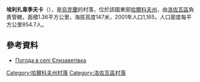{{coord|49|10|1|N|36|23|10|E|scale:100000_region:UA|display=title}}

'''埃利扎韋季夫卡'''（{{lang-uk|Єлизаветівка}}），是[[烏克蘭|烏克蘭]]的村落，位於該國東部[[哈爾科夫州|哈爾科夫州]]，由[[洛佐瓦區|洛佐瓦區]]負責管轄，面積1.36平方公里，海拔高度147米，2001年人口1,165，人口密度每平方公里854.7人。

==參考資料==
* [http://weather.in.ua/ua/har'kovskaja/7590 Погода в селі Єлизаветівка] {{Wayback|url=http://weather.in.ua/ua/har'kovskaja/7590 |date=20160323024953 }}

{{DEFAULTSORT:Єлизаветівка}}
[[Category:哈爾科夫州村落|Category:哈爾科夫州村落]]
[[Category:洛佐瓦區村落|Category:洛佐瓦區村落]]


{{Kharkiv-geo-stub}}
